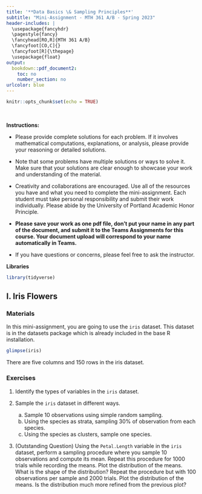 ```yaml
---
title: '**Data Basics \& Sampling Principles**'
subtitle: "Mini-Assignment - MTH 361 A/B - Spring 2023"
header-includes: |
  \usepackage{fancyhdr}
  \pagestyle{fancy}
  \fancyhead[RO,R]{MTH 361 A/B}
  \fancyfoot[CO,C]{}
  \fancyfoot[R]{\thepage}
  \usepackage{float}
output:
  bookdown::pdf_document2:
    toc: no
    number_section: no
urlcolor: blue
---
```


```r
knitr::opts_chunk$set(echo = TRUE)
```

\

**Instructions:**
 
 * Please provide complete solutions for each problem. If it involves mathematical computations, explanations, or analysis, please provide your reasoning or detailed solutions.
 
 * Note that some problems have multiple solutions or ways to solve it. Make sure that your solutions are clear enough to showcase your work and understanding of the material.
 
 * Creativity and collaborations are encouraged. Use all of the resources you have and what you need to complete the mini-assignment. Each student must take personal responsibility and submit their work individually. Please abide by the University of Portland Academic Honor Principle.
 
 * **Please save your work as one pdf file, don't put your name in any part of the document, and submit it to the Teams Assignments for this course. Your document upload will correspond to your name automatically in Teams.**
 
 * If you have questions or concerns, please feel free to ask the instructor.
 
**Libraries**

```r
library(tidyverse)
```

\newpage

## I. Iris Flowers

### Materials

In this mini-assignment, you are going to use the `iris` dataset. This dataset is in the datasets package which is already included in the base R installation.

```r
glimpse(iris)
```

There are five columns and 150 rows in the iris dataset.

### Exercises

1. Identify the types of variables in the `iris` dataset.

2. Sample the `iris` dataset in different ways.

    a. Sample 10 observations using simple random sampling.
    b. Using the species as strata, sampling 30% of observation from each species.
    c. Using the species as clusters, sample one species.

3. (Outstanding Question) Using the `Petal.Length` variable in the `iris` dataset, perform a sampling procedure where you sample 10 observations and compute its mean. Repeat this procedure for 1000 trials while recording the means. Plot the distribution of the means. What is the shape of the distribution? Repeat the procedure but with 100 observations per sample and 2000 trials. Plot the distribution of the means. Is the distribution much more refined from the previous plot?
